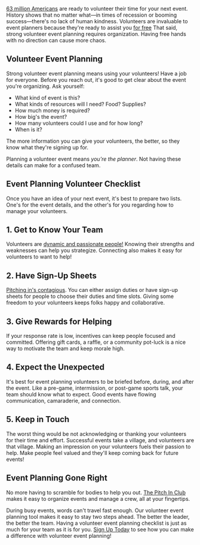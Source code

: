 <BlogImage  />
<BlogInfo  />

[63 million Americans](https://nonprofitssource.com/online-giving-statistics/volunteering-statistics/)
are ready to volunteer their time for your next event. History shows that no matter what—in times of 
recession or booming success—there's no lack of human kindness. Volunteers are invaluable to event 
planners because they're ready to assist you
[for free](https://www.volunteermatch.org/volunteers/resources/tipstricks.jsp)
That said, strong volunteer event planning requires organization. Having free hands with no 
direction can cause more chaos.

<Mobile />
<DesktopAdHoriz />

## Volunteer Event Planning

Strong volunteer event planning means using your volunteers! Have a job for everyone. Before you reach out, it's 
good to get clear about the event you're organizing. Ask yourself: 


- What kind of event is this?
- What kinds of resources will I need? Food? Supplies?
- How much money is required? 
- How big's the event?
- How many volunteers could I use and for how long?
- When is it?

The more information you can give your volunteers, the better, so they know what they're signing up for. 

Planning a volunteer event means *you're the planner*. Not having these details can make for a confused team.

<Mobile />
<DesktopAdHoriz />

## Event Planning Volunteer Checklist

Once you have an idea of your next event, it's best to prepare two lists. One's for the event details, and the other's 
for you regarding how to manage your volunteers. 

## 1. Get to Know Your Team

Volunteers are 
[dynamic and passionate people!](https://www.volunteermatch.org/volunteers/resources/tipstricks.jsp)
Knowing their strengths and weaknesses can help you strategize. Connecting also makes it easy for 
volunteers to want to help!

## 2. Have Sign-Up Sheets

[Pitching in's contagious](https://pitchinclub/blog/how-to-get-people-to-pitch-in-for-neighborhood-block-party).
You can either assign duties or have sign-up sheets for people to choose their 
duties and time slots. Giving some freedom to your volunteers keeps folks happy and collaborative.

<Mobile />
<DesktopAdSquare />

## 3. Give Rewards for Helping

If your response rate is low, incentives can keep people focused and committed. Offering gift cards, a raffle, 
or a community pot-luck is a nice way to motivate the team and keep morale high.

## 4. Expect the Unexpected

It's best for event planning volunteers to be briefed before, during, and after the event. Like a pre-game, intermission, 
or post-game sports talk, your team should know what to expect. Good events have flowing communication, camaraderie, 
and connection.

## 5. Keep in Touch

The worst thing would be not acknowledging or thanking your volunteers for their time and effort. Successful 
events take a village, and volunteers are that village. Making an impression on your volunteers fuels their passion to help.
Make people feel valued and they'll keep coming back for future events!

<Mobile />
<DesktopAdHoriz />

## Event Planning Gone Right

No more having to scramble for bodies to help you out. 
[The Pitch In Club](https://pitchinclub.com/resources/how-to-pitch-in)
makes it easy to organize events and manage a crew, all at your fingertips.

During busy events, words can't travel fast enough. Our volunteer event planning tool makes it easy to stay 
two steps ahead. The better the leader, the better the team. Having a volunteer event planning checklist is just 
as much for your team as it is for you. 
[Sign Up Today](https://pitchinclub.com)
to see how you can make a difference with volunteer event planning!

<MobileAdSquare />
<MobileAd />

<DesktopAdSquare />